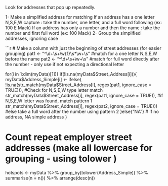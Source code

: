 Look for addresses that pop up repeatedly. 

1- Make a simplified address for matching
    If an address has a one letter N,S,E,W capture : take the number, one letter, and a full word following (ex: 100 E Mack)
    If an address has only a number and then the name : take the number and first full word (ex: 100 Mack)
2- Group the simplified addresses, ignoring case

```{r}
# Make a column with just the beginning of street addresses (for easier grouping)
pat1 <- "^\\d+\\s+\\w{1}\\s*\\w+\\s"  #match for a one letter N,S,E,W before the name
pat2 <- "^\\d+\\s+\\w+\\s" #match for full word directly after the number - only use if not expecting a directional letter

for(i in 1:dim(myData)[1]){
  if(!is.na(myData$Street_Address[i])){
    myData$Address_Simple[i] <- ifelse(
      !is.na(str_match(myData$Street_Address[i], regex(pat1, ignore_case = TRUE))), #Check for N,S,E,W type letter match
      str_match(myData$Street_Address[i], regex(pat1, ignore_case = TRUE)), #if N,S,E,W letter was found, match pattern 1
      str_match(myData$Street_Address[i], regex(pat2, ignore_case = TRUE))) #else take a full word after the number using pattern 2
    }else{"NA"} # If no address, NA simple address
}
  
# Count repeat employer street addresses (make all lowercase for grouping - using tolower )
hotspots <- myData  %>%  group_by(tolower(Address_Simple)) %>% summarise(n = n()) %>% arrange(desc(n))